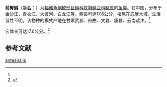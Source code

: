 {{Speciesbox
| name = 前臀鮡
| status = NE
| status_system = IUCN3.1
| image = 
| genus = Pareuchiloglanis
| species = anteanalis
| authority = (Fang,Xu et Cui, 1984)<ref name='id6668'>{{cite web| url =http://www.bioinfo.cn/db05/BjdwSpecies.php?action=view&id=6668| title =前臀鮡| work =《中国动物物种编目数据库》| publisher =中国科学院微生物研究所| author =中国科学院动物研究所| accessdate =2009-04-11| deadurl =yes| archiveurl =https://web.archive.org/web/20160305031502/http://www.bioinfo.cn/db05/BjdwSpecies.php?action=view&id=6668| archivedate =2016-03-05}}</ref>
}}

'''前臀鮡'''（[[学名|学名]]：{{lang|la|''Pareuchiloglanis anteanalis''}}）为[[輻鰭魚綱|輻鰭魚綱]][[鯰形目|鯰形目]][[鮡科|鮡科]][[紋胸鮡亞科|紋胸鮡亞科]][[鮡属|鮡属]]的[[鱼类|鱼类]]。在中国，分布于[[金沙江|金沙江]]、青衣江、大渡河、白龙江等，體長可達17.6公分，棲息在底層水域，生活習性不明。该物种的模式产地在甘肃武都、舟曲、文县、康县、云南盐津。<ref name='id6668'/>

它体长可达17.6公分。<ref name=fishbase>{{FishBase species | genus = Pareuchiloglanis | species = anteanalis | month = August| year = 2010}}</ref>

== 参考文献 ==
{{reflist}}

{{Wikispecies|Pareuchiloglanis anteanalis}}
{{Taxonbar|from=Q3764530}}

[[Category:鮡属|anteanalis]]


{{Siluriformes-stub}}